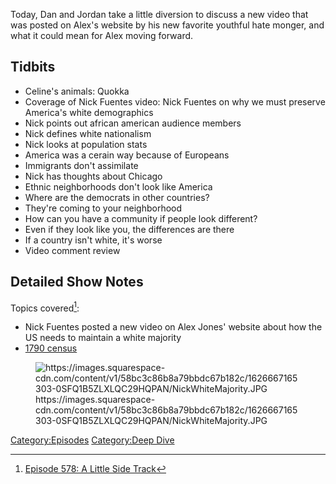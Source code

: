 {{DEFAULTSORT:
    #_EPISODE_0578:A Little Side Track
}}{{Episode
    | title           = A Little Side Track
    | caption         = [https://knowledgefight.libsyn.com/578-a-little-side-track Listen to this episode on Libsyn]
    | episodeNumber   = 578
    | length          = 00:47:14
    | airDate         = July 19, 2021
    | episodeType     = [[:Category:Deep Dive|Deep Dive]]
    | appearance      = [[Nick Fuentes]]
    | previousEpisode = [[577: July 13, 2021]]
    | nextEpisode     = [[579: May 30, 2003]]
}}

{{Stub}}

Today, Dan and Jordan take a little diversion to discuss a new video that was posted on Alex's website by his new favorite youthful hate monger, and what it could mean for Alex moving forward.

==Tidbits==

*Celine's animals: Quokka
*Coverage of Nick Fuentes video: Nick Fuentes on why we must preserve America's white demographics
*Nick points out african american audience members
*Nick defines white nationalism
*Nick looks at population stats
*America was a cerain way because of Europeans
*Immigrants don't assimilate
*Nick has thoughts about Chicago
*Ethnic neighborhoods don't look like America
*Where are the democrats in other countries?
*They're coming to your neighborhood
*How can you have a community if people look different?
*Even if they look like you, the differences are there
*If a country isn't white, it's worse
*Video comment review

==Detailed Show Notes==

Topics covered<ref>[https://knowledgefight.com/research/2021/7/18/episode-578-a-little-side-track Episode 578: A Little Side Track]</ref>:

*Nick Fuentes posted a new video on Alex Jones' website about how the US needs to maintain a white majority
*[https://www2.census.gov/library/publications/decennial/1790/number_of_persons/1790a-02.pdf 1790 census]

[[File:https://images.squarespace-cdn.com/content/v1/58bc3c86b8a79bbdc67b182c/1626667165303-0SFQ1B5ZLXLQC29HQPAN/NickWhiteMajority.JPG|thumb|none]]

[[Category:Episodes]]
[[Category:Deep Dive]]